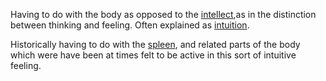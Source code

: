 Having to do with the body as opposed to the [[intellect]],as in the distinction between thinking and feeling. Often explained as [[intuition]].

Historically having to do with the [[spleen]], and related parts of the body which were have been at times felt to be active in this sort of intuitive feeling.